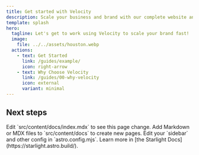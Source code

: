 ```yaml
---
title: Get started with Velocity
description: Scale your business and brand with our complete website and brand provision.
template: splash
hero:
  tagline: Let's get to work using Velocity to scale your brand fast!
  image:
    file: ../../assets/houston.webp
  actions:
    - text: Get Started
      link: /guides/example/
      icon: right-arrow
    - text: Why Choose Velocity
      link: /guides/00-why-velocity
      icon: external
      variant: minimal
---
```



## Next steps

<CardGrid stagger>
	<Card title="Update content" icon="pencil">
		Edit `src/content/docs/index.mdx` to see this page change.
	</Card>
	<Card title="Add new content" icon="add-document">
		Add Markdown or MDX files to `src/content/docs` to create new pages.
	</Card>
	<Card title="Configure your site" icon="setting">
		Edit your `sidebar` and other config in `astro.config.mjs`.
	</Card>
	<Card title="Read the docs" icon="open-book">
		Learn more in [the Starlight Docs](https://starlight.astro.build/).
	</Card>
</CardGrid>
